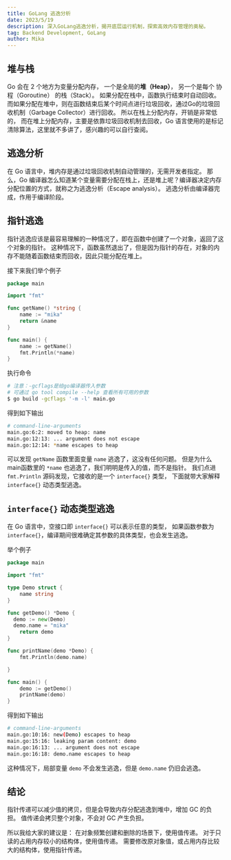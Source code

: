```yaml
---
title: GoLang 逃逸分析
date: 2023/5/19
description: 深入GoLang逃逸分析，揭开底层运行机制，探索高效内存管理的奥秘。
tag: Backend Development, GoLang
author: Mika
---
```



## 堆与栈
Go 会在 2 个地方为变量分配内存，
一个是全局的**堆（Heap）**，
另一个是每个 协程（Goroutine） 的栈（Stack）。
如果分配在栈中，函数执行结束时自动回收。
而如果分配在堆中，则在函数结束后某个时间点进行垃圾回收，通过Go的垃圾回收机制（Garbage Collector）进行回收。
所以在栈上分配内存，开销是非常低的，
而在堆上分配内存，主要是依靠垃圾回收机制去回收，Go 语言使用的是标记清除算法，这里就不多讲了，感兴趣的可以自行查阅。

## 逃逸分析
在 Go 语言中，堆内存是通过垃圾回收机制自动管理的，无需开发者指定。
那么，Go 编译器怎么知道某个变量需要分配在栈上，还是堆上呢？编译器决定内存分配位置的方式，就称之为逃逸分析（Escape analysis）。
逃逸分析由编译器完成，作用于编译阶段。

## 指针逃逸
指针逃逸应该是最容易理解的一种情况了，即在函数中创建了一个对象，返回了这个对象的指针。
这种情况下，函数虽然退出了，但是因为指针的存在，对象的内存不能随着函数结束而回收，因此只能分配在堆上。

接下来我们举个例子

```go
package main

import "fmt"

func getName() *string {
	name := "mika"
	return &name
}

func main() {
	name := getName()
	fmt.Println(*name)
}
```

执行命令
```bash
# 注意：-gcflags是给go编译器传入参数
# 可通过 go tool compile --help 查看所有可用的参数
$ go build -gcflags '-m -l' main.go
```

得到如下输出
```bash
# command-line-arguments
main.go:6:2: moved to heap: name
main.go:12:13: ... argument does not escape
main.go:12:14: *name escapes to heap
```

可以发现 `getName` 函数里面变量 `name` 逃逸了，这没有任何问题。
但是为什么main函数里的 `*name` 也逃逸了，我们明明是传入的值，而不是指针。
我们点进 `fmt.Println` 源码发现，它接收的是一个 `interface{}` 类型，
下面就带大家解释 `interface{}` 动态类型逃逸。

## `interface{}` 动态类型逃逸

在 Go 语言中，空接口即 `interface{}` 可以表示任意的类型，
如果函数参数为 `interface{}`，编译期间很难确定其参数的具体类型，也会发生逃逸。

举个例子
```go
package main

import "fmt"

type Demo struct {
    name string
}

func getDemo() *Demo {
  demo := new(Demo)
  demo.name = "mika"
	return demo
}

func printName(demo *Demo) {
	fmt.Println(demo.name)

}

func main() {
	demo := getDemo()
	printName(demo)
}
```

得到如下输出
```bash
# command-line-arguments
main.go:10:16: new(Demo) escapes to heap
main.go:15:16: leaking param content: demo
main.go:16:13: ... argument does not escape
main.go:16:18: demo.name escapes to heap
```

这种情况下，局部变量 `demo` 不会发生逃逸，但是 `demo.name` 仍旧会逃逸。

## 结论
指针传递可以减少值的拷贝，但是会导致内存分配逃逸到堆中，增加 GC 的负担。
值传递会拷贝整个对象，不会对 GC 产生负担。

所以我给大家的建议是：
在对象频繁创建和删除的场景下，使用值传递。
对于只读的占用内存较小的结构体，使用值传递。
需要修改原对象值，或占用内存比较大的结构体，使用指针传递。
